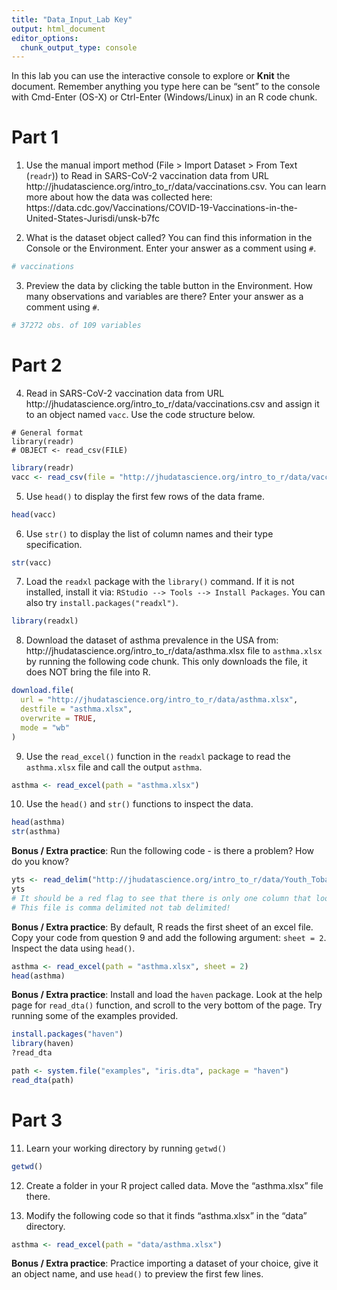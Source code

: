 ```yaml
---
title: "Data_Input_Lab Key"
output: html_document
editor_options: 
  chunk_output_type: console
---
```


In this lab you can use the interactive console to explore or **Knit** the document. 
Remember anything you type here can be "sent" to the console with Cmd-Enter (OS-X) or Ctrl-Enter (Windows/Linux) in an R code chunk.

# Part 1  

1. Use the manual import method (File > Import Dataset > From Text (`readr`)) to Read in SARS-CoV-2 vaccination data from URL 
http://jhudatascience.org/intro_to_r/data/vaccinations.csv. You can learn more about how the data was collected here: https://data.cdc.gov/Vaccinations/COVID-19-Vaccinations-in-the-United-States-Jurisdi/unsk-b7fc

2. What is the dataset object called? You can find this information in the Console or the Environment. Enter your answer as a comment using `#`.
```r
# vaccinations
```

3. Preview the data by clicking the table button in the Environment. How many observations and variables are there? Enter your answer as a comment using `#`.
```r
# 37272 obs. of 109 variables
```


# Part 2

4. Read in SARS-CoV-2 vaccination data from URL 
http://jhudatascience.org/intro_to_r/data/vaccinations.csv
and assign it to an object named `vacc`. Use the code structure below.
```
# General format
library(readr)
# OBJECT <- read_csv(FILE)
```
```r
library(readr)
vacc <- read_csv(file = "http://jhudatascience.org/intro_to_r/data/vaccinations.csv")
```

5. Use `head()` to display the first few rows of the data frame. 
```r
head(vacc)
```

6. Use `str()` to display the list of column names and their type specification. 
```r
str(vacc)
```

7. Load the `readxl` package with the `library()` command. 
If it is not installed, install it via: `RStudio --> Tools --> Install Packages`. You can also try `install.packages("readxl")`.
```r
library(readxl)
```

8. Download the dataset of asthma prevalence in the USA from: http://jhudatascience.org/intro_to_r/data/asthma.xlsx file to `asthma.xlsx` by running the following code chunk. This only downloads the file, it does NOT bring the file into R.
```r
download.file(
  url = "http://jhudatascience.org/intro_to_r/data/asthma.xlsx",
  destfile = "asthma.xlsx",
  overwrite = TRUE,
  mode = "wb"
)
```

9. Use the `read_excel()` function in the `readxl` package to read the `asthma.xlsx` file and call the output `asthma`. 
```r
asthma <- read_excel(path = "asthma.xlsx")
```

10. Use the `head()` and `str()` functions to inspect the data.
```r
head(asthma)
str(asthma)
```


**Bonus / Extra practice**: Run the following code - is there a problem? How do you know?
```r
yts <- read_delim("http://jhudatascience.org/intro_to_r/data/Youth_Tobacco_Survey_YTS_Data.csv", delim = "\t")
yts
# It should be a red flag to see that there is only one column that looks like: "YEAR,LocationAbbr,LocationDesc,TopicType,TopicDesc,MeasureDesc..."
# This file is comma delimited not tab delimited!
```

**Bonus / Extra practice**: By default, R reads the first sheet of an excel file. Copy your code from question 9 and add the following argument: `sheet = 2`. Inspect the data using `head()`.
```r
asthma <- read_excel(path = "asthma.xlsx", sheet = 2)
head(asthma)
```

**Bonus / Extra practice**: Install and load the `haven` package. Look at the help page for `read_dta()` function, and scroll to the very bottom of the page. Try running some of the examples provided.
```r
install.packages("haven")
library(haven)
?read_dta

path <- system.file("examples", "iris.dta", package = "haven")
read_dta(path)
```


# Part 3

11. Learn your working directory by running `getwd()`
```r
getwd()
```

12. Create a folder in your R project called data. Move the "asthma.xlsx" file there. 

13. Modify the following code so that it finds "asthma.xlsx" in the "data" directory.
```r
asthma <- read_excel(path = "data/asthma.xlsx")
```

**Bonus / Extra practice**: Practice importing a dataset of your choice, give it an object name, and use `head()` to preview the first few lines.

